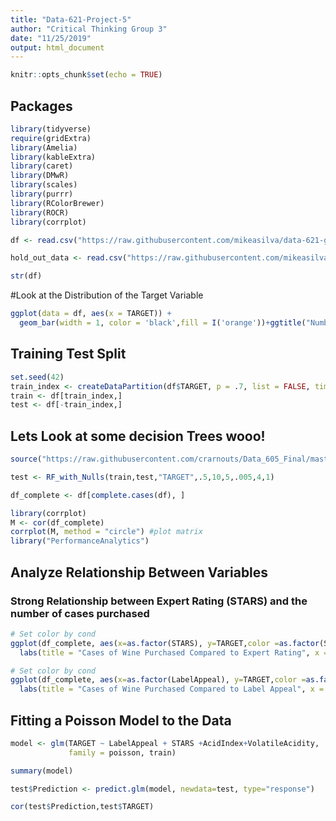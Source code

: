 ```yaml
---
title: "Data-621-Project-5"
author: "Critical Thinking Group 3"
date: "11/25/2019"
output: html_document
---
```


```r
knitr::opts_chunk$set(echo = TRUE)
```

## Packages
```r
library(tidyverse)
require(gridExtra)
library(Amelia)
library(kableExtra)
library(caret)
library(DMwR)
library(scales)
library(purrr)
library(RColorBrewer)
library(ROCR)
library(corrplot)
```




```r


df <- read.csv("https://raw.githubusercontent.com/mikeasilva/data-621-group-projects/master/hw5/data/wine-training-data.csv")

hold_out_data <- read.csv("https://raw.githubusercontent.com/mikeasilva/data-621-group-projects/master/hw5/data/wine-evaluation-data.csv")
```

```r
str(df)
```
#Look at the Distribution of the Target Variable

```r
ggplot(data = df, aes(x = TARGET)) +
  geom_bar(width = 1, color = 'black',fill = I('orange'))+ggtitle("Number of Wine Cases Purchased")

```


## Training Test Split
```r
set.seed(42)
train_index <- createDataPartition(df$TARGET, p = .7, list = FALSE, times = 1)
train <- df[train_index,]
test <- df[-train_index,]
```




## Lets Look at some decision Trees wooo!

```r
source("https://raw.githubusercontent.com/crarnouts/Data_605_Final/master/RandomForestNulls_testing.R")

test <- RF_with_Nulls(train,test,"TARGET",.5,10,5,.005,4,1)

```

```r

df_complete <- df[complete.cases(df), ]

library(corrplot)
M <- cor(df_complete)
corrplot(M, method = "circle") #plot matrix
library("PerformanceAnalytics")
```

## Analyze Relationship Between Variables

### Strong Relationship between Expert Rating (STARS) and the number of cases purchased
```r
# Set color by cond
ggplot(df_complete, aes(x=as.factor(STARS), y=TARGET,color =as.factor(STARS))) + geom_boxplot()+
  labs(title = "Cases of Wine Purchased Compared to Expert Rating", x = "Expert Rating", y = "Cases Purchased", color = "Expert Rating")

```


```r
# Set color by cond
ggplot(df_complete, aes(x=as.factor(LabelAppeal), y=TARGET,color =as.factor(LabelAppeal))) + geom_boxplot()+
  labs(title = "Cases of Wine Purchased Compared to Label Appeal", x = "Label Appeal", y = "Cases Purchased", color = "LabelAppeal")

```


## Fitting a Poisson Model to the Data

```r
model <- glm(TARGET ~ LabelAppeal + STARS +AcidIndex+VolatileAcidity,
             family = poisson, train)

summary(model)

test$Prediction <- predict.glm(model, newdata=test, type="response")

cor(test$Prediction,test$TARGET)
```


